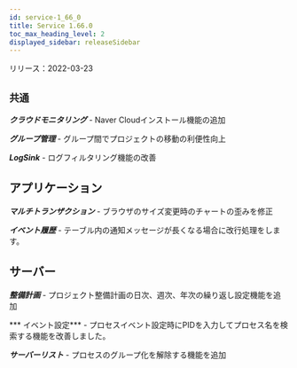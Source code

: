 ```yaml
---
id: service-1_66_0
title: Service 1.66.0
toc_max_heading_level: 2
displayed_sidebar: releaseSidebar
---
```



リリース：2022-03-23

## `共通`

***クラウドモニタリング*** - Naver Cloudインストール機能の追加

***グループ管理*** - グループ間でプロジェクトの移動の利便性向上

***LogSink*** - ログフィルタリング機能の改善

## アプリケーション

***マルチトランザクション*** - ブラウザのサイズ変更時のチャートの歪みを修正

***イベント履歴*** - テーブル内の通知メッセージが長くなる場合に改行処理をします。

## サーバー

***整備計画*** - プロジェクト整備計画の日次、週次、年次の繰り返し設定機能を追加 

*** イベント設定*** - プロセスイベント設定時にPIDを入力してプロセス名を検索する機能を改善しました。

***サーバーリスト*** - プロセスのグループ化を解除する機能を追加
